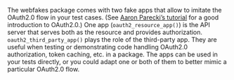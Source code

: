 The webfakes package comes with two fake apps that
allow to imitate the OAuth2.0 flow in your test cases.
(See [Aaron Parecki's tutorial](https://aaronparecki.com/oauth-2-simplified/) for a good introduction to OAuth2.0.)
One app (`oauth2_resource_app()`) is the API server that serves both as the resource and provides authorization.
`oauth2_third_party_app()` plays the role of the third-party app.
They are useful when testing or demonstrating code handling OAuth2.0 authorization, token caching, etc. in a package.
The apps can be used in your tests directly,
or you could adapt one or both of them to better mimic a particular OAuth2.0 flow.
